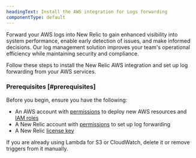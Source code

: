 ```yaml
---
headingText: Install the AWS integration for Logs forwarding
componentType: default
---
```


Forward your AWS logs into New Relic to gain enhanced visibility into system performance, enable early detection of issues, and make informed decisions. Our log management solution improves your team's operational efficiency while maintaining security and compliance.


Follow these steps to install the New Relic AWS integration and set up log forwarding from your AWS services.

### Prerequisites [#prerequisites]
Before you begin, ensure you have the following:
* An AWS account with [permissions](https://docs.aws.amazon.com/ARG/latest/userguide/gettingstarted-prereqs-permissions.html) to deploy new AWS resources and [IAM roles](https://docs.aws.amazon.com/IAM/latest/UserGuide/id_roles.html)
* A New Relic account with [permissions](/docs/accounts/accounts-billing/new-relic-one-user-management/user-permissions/#logs) to set up log forwarding
* A New Relic [license key](https://one.newrelic.com/api-keys)

<Callout variant="important">
If you are already using Lambda for S3 or CloudWatch, delete it or remove triggers from it manually.
</Callout>
